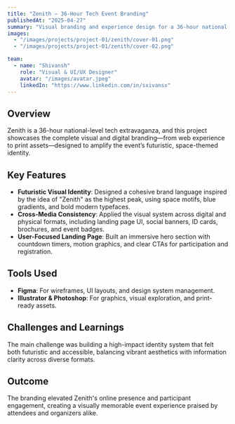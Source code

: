 ---
title: "Zenith – 36-Hour Tech Event Branding"
publishedAt: "2025-04-27"
summary: "Visual branding and experience design for a 36-hour national tech fest featuring CTFs, Kaggle challenges, hackathons, and coding sprints."
images:
  - "/images/projects/project-01/zenith/cover-01.png"
  - "/images/projects/project-01/zenith/cover-02.png"

team:
  - name: "Shivansh"
    role: "Visual & UI/UX Designer"
    avatar: "/images/avatar.jpeg"
    linkedIn: "https://www.linkedin.com/in/sxivansx"
---

## Overview

Zenith is a 36-hour national-level tech extravaganza, and this project showcases the complete visual and digital branding—from web experience to print assets—designed to amplify the event’s futuristic, space-themed identity.

## Key Features

- **Futuristic Visual Identity**: Designed a cohesive brand language inspired by the idea of "Zenith" as the highest peak, using space motifs, blue gradients, and bold modern typefaces.
- **Cross-Media Consistency**: Applied the visual system across digital and physical formats, including landing page UI, social banners, ID cards, brochures, and event badges.
- **User-Focused Landing Page**: Built an immersive hero section with countdown timers, motion graphics, and clear CTAs for participation and registration.

## Tools Used

- **Figma**: For wireframes, UI layouts, and design system management.
- **Illustrator & Photoshop**: For graphics, visual exploration, and print-ready assets.

## Challenges and Learnings

The main challenge was building a high-impact identity system that felt both futuristic and accessible, balancing vibrant aesthetics with information clarity across diverse formats.

## Outcome

The branding elevated Zenith's online presence and participant engagement, creating a visually memorable event experience praised by attendees and organizers alike.
